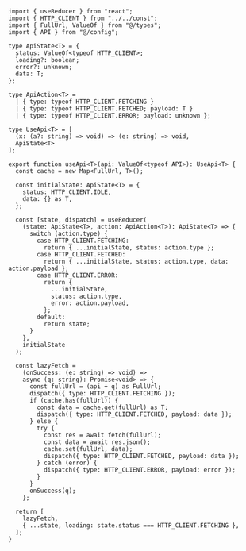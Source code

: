 ```tsx
import { useReducer } from "react";
import { HTTP_CLIENT } from "../../const";
import { FullUrl, ValueOf } from "@/types";
import { API } from "@/config";

type ApiState<T> = {
  status: ValueOf<typeof HTTP_CLIENT>;
  loading?: boolean;
  error?: unknown;
  data: T;
};

type ApiAction<T> =
  | { type: typeof HTTP_CLIENT.FETCHING }
  | { type: typeof HTTP_CLIENT.FETCHED; payload: T }
  | { type: typeof HTTP_CLIENT.ERROR; payload: unknown };

type UseApi<T> = [
  (x: (a?: string) => void) => (e: string) => void,
  ApiState<T>
];

export function useApi<T>(api: ValueOf<typeof API>): UseApi<T> {
  const cache = new Map<FullUrl, T>();

  const initialState: ApiState<T> = {
    status: HTTP_CLIENT.IDLE,
    data: {} as T,
  };

  const [state, dispatch] = useReducer(
    (state: ApiState<T>, action: ApiAction<T>): ApiState<T> => {
      switch (action.type) {
        case HTTP_CLIENT.FETCHING:
          return { ...initialState, status: action.type };
        case HTTP_CLIENT.FETCHED:
          return { ...initialState, status: action.type, data: action.payload };
        case HTTP_CLIENT.ERROR:
          return {
            ...initialState,
            status: action.type,
            error: action.payload,
          };
        default:
          return state;
      }
    },
    initialState
  );

  const lazyFetch =
    (onSuccess: (e: string) => void) =>
    async (q: string): Promise<void> => {
      const fullUrl = (api + q) as FullUrl;
      dispatch({ type: HTTP_CLIENT.FETCHING });
      if (cache.has(fullUrl)) {
        const data = cache.get(fullUrl) as T;
        dispatch({ type: HTTP_CLIENT.FETCHED, payload: data });
      } else {
        try {
          const res = await fetch(fullUrl);
          const data = await res.json();
          cache.set(fullUrl, data);
          dispatch({ type: HTTP_CLIENT.FETCHED, payload: data });
        } catch (error) {
          dispatch({ type: HTTP_CLIENT.ERROR, payload: error });
        }
      }
      onSuccess(q);
    };

  return [
    lazyFetch,
    { ...state, loading: state.status === HTTP_CLIENT.FETCHING },
  ];
}
